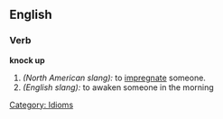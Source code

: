 ==English==
===Verb===
'''knock up'''
# ''(North American slang):'' to [[impregnate]] someone.
# ''(English slang):'' to awaken someone in the morning
[[Category: Idioms]]